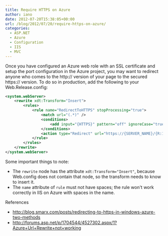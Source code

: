 ```yaml
---
title: Require HTTPS on Azure
author: iano
date: 2012-07-20T15:38:05+00:00
url: /blog/2012/07/20/require-https-on-azure/
categories:
  - ASP.NET
  - Azure
  - Configuration
  - IIS
  - MVC
---
```


Once you have configured an Azure web role with an SSL certificate and setup the port configuration in the Azure project, you may want to redirect anyone who comes to the http:// version of your page to the secured https:// version. To do so in production, add the following to your Web.Release.config:

<!-- more -->

```xml
<system.webServer>
    <rewrite xdt:Transform="Insert">
        <rules>
            <rule name="RedirectToHTTPS" stopProcessing="true">
                <match url="(.*)" />
                <conditions>
                    <add input="{HTTPS}" pattern="off" ignoreCase="true" />
                </conditions>
                <action type="Redirect" url="https://{SERVER_NAME}/{R:1}" redirectType="Permanent" />
            </rule>
        </rules>
    </rewrite>
</system.webServer>
```

Some important things to note:

- The `rewrite` node has the attribute `xdt:Transform="Insert"`, because Web.config does not contain that node, so the transform needs to know to insert it.
- The `name` attribute of `rule` must not have spaces; the rule won't work correctly in IIS on Azure with spaces in the name.

References

- <http://blog.smarx.com/posts/redirecting-to-https-in-windows-azure-two-methods>
- <http://forums.asp.net/p/1704544/4527302.aspx/1?Azure+Url+Rewrite+not+working>
